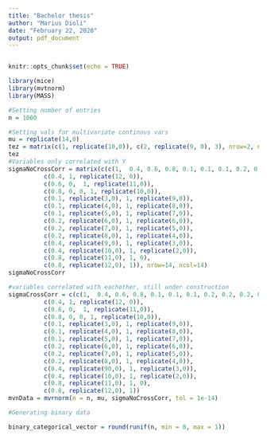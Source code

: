```yaml
---
title: "Bachelor thesis"
author: "Marius Dioli"
date: "February 22, 2020"
output: pdf_document
---
```

```r

```

```r
knitr::opts_chunk$set(echo = TRUE)
```

```r
library(mice)
library(mvtnorm)
library(MASS)
```

```r
#Setting number of entries
n = 1000
```


```r
#Setting vals for multivariate continous vars
mu = replicate(14,0)
tez = matrix(c(1, replicate(10,0)), c(2, replicate(9, 0), 3), nrow=2, ncol=11)
tez
#Variables only correlated with Y
sigmaNoCrossCorr = matrix(c(c(1,  0.4, 0.6, 0.8, 0.1, 0.1, 0.1, 0.2, 0.2, 0.2, 0.4, 0.4, 0.8, 0.8),
          c(0.4, 1, replicate(12, 0)),
          c(0.6, 0,  1, replicate(11,0)),
          c(0.8, 0, 0, 1, replicate(10,0)),
          c(0.1, replicate(3,0), 1, replicate(9,0)),
          c(0.1, replicate(4,0), 1, replicate(8,0)),
          c(0.1, replicate(5,0), 1, replicate(7,0)),
          c(0.2, replicate(6,0), 1, replicate(6,0)),
          c(0.2, replicate(7,0), 1, replicate(5,0)),
          c(0.2, replicate(8,0), 1, replicate(4,0)),
          c(0.4, replicate(9,0), 1, replicate(3,0)),
          c(0.4, replicate(10,0), 1, replicate(2,0)),
          c(0.8, replicate(11,0), 1, 0),
          c(0.8, replicate(12,0), 1)), nrow=14, ncol=14)
sigmaNoCrossCorr

#variables correlated with eachother, still under construction
sigmaCrossCorr = c(c(1,  0.4, 0.6, 0.8, 0.1, 0.1, 0.1, 0.2, 0.2, 0.2, 0.4, 0.4, 0.8, 0.8),
          c(0.4, 1, replicate(12, 0)),
          c(0.6, 0,  1, replicate(11,0)),
          c(0.8, 0, 0, 1, replicate(10,0)),
          c(0.1, replicate(3,0), 1, replicate(9,0)),
          c(0.1, replicate(4,0), 1, replicate(8,0)),
          c(0.1, replicate(5,0), 1, replicate(7,0)),
          c(0.2, replicate(6,0), 1, replicate(6,0)),
          c(0.2, replicate(7,0), 1, replicate(5,0)),
          c(0.2, replicate(8,0), 1, replicate(4,0)),
          c(0.4, replicate(90,0), 1, replicate(3,0)),
          c(0.4, replicate(10,0), 1, replicate(2,0)),
          c(0.8, replicate(11,0), 1, 0),
          c(0.8, replicate(12,0), 1))
mvnData = mvrnorm(n = n, mu, sigmaNoCrossCorr, tol = 1e-14)
```

```r
#Generating binary data

binary_categorical_vector = round(runif(n, min = 0, max = 1))
```


